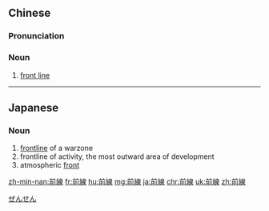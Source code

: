 {{also|前线}}
==Chinese==
{{zh-forms|s=前线}}

===Pronunciation===
{{zh-pron
|m=qiánxiàn
|c=cin4 sin3
|h=pfs=chhièn-sien
|mn=chiân-sòaⁿ/qz:chûiⁿ-sòaⁿ
|cat=n
}}

===Noun===
{{zh-noun}}

# [[front line]]
#: {{zh-x|你 認為{wéi} 應{yīng}該 允許 婦女 在 前線 戰鬥 嗎？|Do you think women should be allowed to fight in the '''front line'''?}}

{{zh-cat|Advanced|War}}

----

==Japanese==
{{ja-kanjitab|ぜん|せん|yomi=on}}

===Noun===
{{ja-noun|ぜんせん}}

# [[frontline]] of a warzone
# frontline of activity, the most outward area of development
# atmospheric [[front]]

[[Category:ja:War|ぜんせん]]

[[zh-min-nan:前線]]
[[fr:前線]]
[[hu:前線]]
[[mg:前線]]
[[ja:前線]]
[[chr:前線]]
[[uk:前線]]
[[zh:前線]]